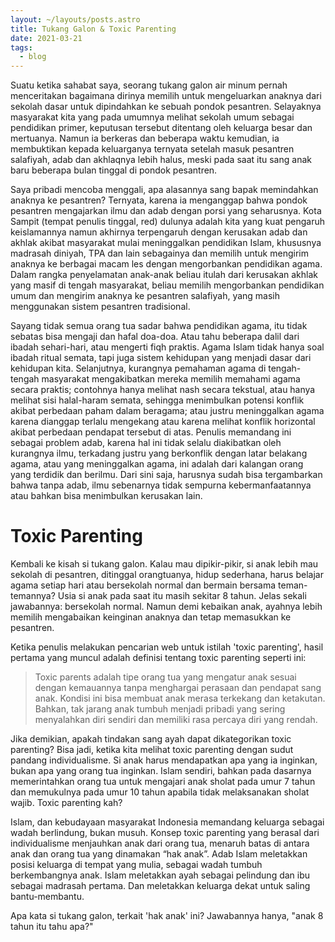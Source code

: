 ```yaml
---
layout: ~/layouts/posts.astro
title: Tukang Galon & Toxic Parenting
date: 2021-03-21
tags:
  - blog
---
```


Suatu ketika sahabat saya, seorang tukang galon air minum pernah menceritakan bagaimana dirinya memilih untuk mengeluarkan anaknya dari sekolah dasar untuk dipindahkan ke sebuah pondok pesantren. Selayaknya masyarakat kita yang pada umumnya melihat sekolah umum sebagai pendidikan primer, keputusan tersebut ditentang oleh keluarga besar dan mertuanya. Namun ia berkeras dan beberapa waktu kemudian, ia membuktikan kepada keluarganya ternyata setelah masuk pesantren salafiyah, adab dan akhlaqnya lebih halus, meski pada saat itu sang anak baru beberapa bulan tinggal di pondok pesantren.

Saya pribadi mencoba menggali, apa alasannya sang bapak memindahkan anaknya ke pesantren? Ternyata, karena ia menganggap bahwa pondok pesantren mengajarkan ilmu dan adab dengan porsi yang seharusnya. Kota Sampit (tempat penulis tinggal, red) dulunya adalah kita yang kuat pengaruh keislamannya namun akhirnya terpengaruh dengan kerusakan adab dan akhlak akibat masyarakat mulai meninggalkan pendidikan Islam, khususnya madrasah diniyah, TPA dan lain sebagainya dan memilih untuk mengirim anaknya ke berbagai macam les dengan mengorbankan pendidikan agama. Dalam rangka penyelamatan anak-anak beliau itulah dari kerusakan akhlak yang masif di tengah masyarakat, beliau memilih mengorbankan pendidikan umum dan mengirim anaknya ke pesantren salafiyah, yang masih menggunakan sistem pesantren tradisional.

Sayang tidak semua orang tua sadar bahwa pendidikan agama, itu tidak sebatas bisa mengaji dan hafal doa-doa. Atau tahu beberapa dalil dari ibadah sehari-hari, atau mengerti fiqh praktis. Agama Islam tidak hanya soal ibadah ritual semata, tapi juga sistem kehidupan yang menjadi dasar dari kehidupan kita. Selanjutnya, kurangnya pemahaman agama di tengah-tengah masyarakat mengakibatkan mereka memilih memahami agama secara praktis; contohnya hanya melihat nash secara tekstual, atau hanya melihat sisi halal-haram semata, sehingga menimbulkan potensi konflik akibat perbedaan paham dalam beragama; atau justru meninggalkan agama karena dianggap terlalu mengekang atau karena melihat konflik horizontal akibat perbedaan pendapat tersebut di atas. Penulis memandang ini sebagai problem adab, karena hal ini tidak selalu diakibatkan oleh kurangnya ilmu, terkadang justru yang berkonflik dengan latar belakang agama, atau yang meninggalkan agama, ini adalah dari kalangan orang yang terdidik dan berilmu. Dari sini saja, harusnya sudah bisa tergambarkan bahwa tanpa adab, ilmu sebenarnya tidak sempurna kebermanfaatannya atau bahkan bisa menimbulkan kerusakan lain.

# Toxic Parenting

Kembali ke kisah si tukang galon. Kalau mau dipikir-pikir, si anak lebih mau sekolah di pesantren, ditinggal orangtuanya, hidup sederhana, harus belajar agama setiap hari atau bersekolah normal dan bermain bersama teman-temannya? Usia si anak pada saat itu masih sekitar 8 tahun. Jelas sekali jawabannya: bersekolah normal. Namun demi kebaikan anak, ayahnya lebih memilih mengabaikan keinginan anaknya dan tetap memasukkan ke pesantren.

Ketika penulis melakukan pencarian web untuk istilah 'toxic parenting', hasil pertama yang muncul adalah definisi tentang toxic parenting seperti ini:

> Toxic parents adalah tipe orang tua yang mengatur anak sesuai dengan kemauannya tanpa menghargai perasaan dan pendapat sang anak. Kondisi ini bisa membuat anak merasa terkekang dan ketakutan. Bahkan, tak jarang anak tumbuh menjadi pribadi yang sering menyalahkan diri sendiri dan memiliki rasa percaya diri yang rendah.

Jika demikian, apakah tindakan sang ayah dapat dikategorikan toxic parenting? Bisa jadi, ketika kita melihat toxic parenting dengan sudut pandang individualisme. Si anak harus mendapatkan apa yang ia inginkan, bukan apa yang orang tua inginkan. Islam sendiri, bahkan pada dasarnya memerintahkan orang tua untuk mengajari anak sholat pada umur 7 tahun dan memukulnya pada umur 10 tahun apabila tidak melaksanakan sholat wajib. Toxic parenting kah?

Islam, dan kebudayaan masyarakat Indonesia memandang keluarga sebagai wadah berlindung, bukan musuh. Konsep toxic parenting yang berasal dari individualisme menjauhkan anak dari orang tua, menaruh batas di antara anak dan orang tua yang dinamakan “hak anak”. Adab Islam meletakkan posisi keluarga di tempat yang mulia, sebagai wadah tumbuh berkembangnya anak. Islam meletakkan ayah sebagai pelindung dan ibu sebagai madrasah pertama. Dan meletakkan keluarga dekat untuk saling bantu-membantu.

Apa kata si tukang galon, terkait 'hak anak' ini? Jawabannya hanya, "anak 8 tahun itu tahu apa?"
